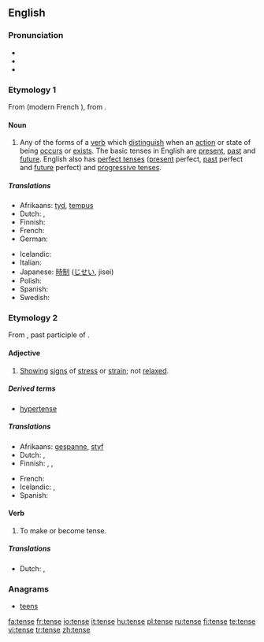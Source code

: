 {{wikipedia|dab=tense}}
==English==

===Pronunciation===
* {{IPA|/tɛns/}}
* {{audio|en-us-tense.ogg|Audio (US)}}
* {{rhymes|ɛns}}

===Etymology 1===
From {{OF.}} {{term|tens}} (modern French {{term|temps}}), from {{L.}} {{term|tempus}}.

====Noun====
{{en-noun}}

# {{grammar}} Any of the forms of a [[verb]] which [[distinguish]] when an [[action]] or state of being [[occur]]s or [[exist]]s. The basic tenses in English are [[present]], [[past]] and [[future]].  English also has [[perfect tense]]s ([[present tense|present]] perfect, [[past tense|past]] perfect and [[future tense|future]] perfect) and [[progressive tense]]s.

=====Translations=====
{{trans-top|verb forms distinguishing time}}
*Afrikaans: [[tyd]], [[tempus]]
*Dutch: {{t+|nl|tijd|m}}, {{t-|nl|tempus|n}}
* Finnish: {{t+|fi|aikamuoto}}
* French: {{t+|fr|temps|m}}
* German: {{t+|de|Zeit|f}}
{{trans-mid}}
* Icelandic: {{t+|is|tíð|f}}
* Italian: {{t+|it|tempo|m}}
*Japanese: [[時制]] ([[じせい]], jisei)
* Polish: {{t+|pl|czas|m}}
* Spanish: {{t+|es|tiempo|m}}
* Swedish: {{t+|sv|tempus|n}}
{{trans-bottom}}

===Etymology 2===
From {{L.}} {{term|tensus}}, past participle of {{term|tendere||stretch}}.

====Adjective====
{{en-adj|tens|er}}

# [[show|Showing]] [[sign]]s of [[stress]] or [[strain]]; not [[relax]]ed.

=====Derived terms=====
*[[hypertense]]

=====Translations=====
{{trans-top|showing stress or strain}}
*Afrikaans: [[gespanne]], [[styf]]
*Dutch: {{t+|nl|gespannen}}, {{t-|nl|strak}}
* Finnish: {{t-|fi|kireä}}, {{t-|fi|jännittynyt}}, {{t-|fi|hermostunut}}
{{trans-mid}}
* French: {{t+|fr|tendu}}
* Icelandic: {{t-|is|upptrekktur}}, {{t-|is|órólegur}}
* Spanish: {{t-|es|tenso}}
{{trans-bottom}}

====Verb====
{{rfc-level|Verb at L4+ not in L3 POS section}}
{{en-verb|tens|ing}}

# To make or become tense.

=====Translations=====
{{trans-top|make or become tense}}
*Dutch: {{t+|nl|spannen}}, {{t-|nl|opspannen}}
{{trans-mid}}
{{trans-bottom}}

===Anagrams===
*[[teens]]

[[fa:tense]]
[[fr:tense]]
[[io:tense]]
[[it:tense]]
[[hu:tense]]
[[pl:tense]]
[[ru:tense]]
[[fi:tense]]
[[te:tense]]
[[vi:tense]]
[[tr:tense]]
[[zh:tense]]